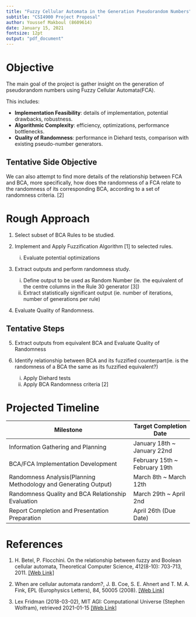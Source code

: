 ```yaml
---
title: "Fuzzy Cellular Automata in the Generation Pseudorandom Numbers" 
subtitle: "CSI4900 Project Proposal"
author: Youssef Makboul (8609614)
date: January 15, 2021
fontsize: 12pt
output: "pdf_document"
---
```


# Objective

The main goal of the project is gather insight on the generation of pseudorandom numbers using Fuzzy Cellular Automata(FCA). 

This includes:

- **Implementation Feasibility**: details of implementation, potential drawbacks, robustness.
- **Algorithmic Complexity**: efficiency, optimizations, performance bottlenecks.
- **Quality of Randomness**: performance in Diehard tests, comparison with existing pseudo-number generators.

## Tentative Side Objective

We can also attempt to find more details of the relationship between FCA and BCA, more specifically, how does the randomness of a FCA relate to the randomness of its corresponding BCA, according to a set of randomness 
criteria. [2]

# Rough Approach

1. Select subset of BCA Rules to be studied. 

2. Implement and Apply Fuzzification Algorithm [1] to selected rules.
   i. Evaluate potential optimizations

3. Extract outputs and perform randomness study.
   i. Define output to be used as Random Number (ie. the equivalent of the centre columns in the Rule 30 generator [3])
   ii. Extract statistically significant output (ie. number of iterations, number of generations per rule)

4. Evaluate Quality of Randomness.

## Tentative Steps

5. Extract outputs from equivalent BCA and Evaluate Quality of Randomness

6. Identify relationship between BCA and its fuzzified counterpart(ie. is the randomness of a BCA the same as its fuzzified equivalent?)
   i. Apply Diehard tests
   ii. Apply BCA Randomness criteria [2]

# Projected Timeline

| Milestone                                                       | Target Completion Date        |
|-----------------------------------------------------------------|-------------------------------|
| Information Gathering and Planning                              | January 18th ~ January 22nd   |
| BCA/FCA Implementation Development                               | February 15th ~ February 19th |
| Randomness Analysis(Planning Methodology and Generating Output) | March 8th ~ March 12th        |
| Randomness Quality and BCA Relationship Evaluation               | March 29th ~ April 2nd        |
| Report Completion and Presentation Preparation                  | April 26th (Due Date)         |

# References

1. H. Betel, P. Flocchini.
On the relationship between fuzzy and Boolean cellular automata, Theoretical Computer Science, 412(8-10): 703-713, 2011. [[Web Link]](http://www.site.uottawa.ca/~flocchin/Papers/TCSFuzzy.pdf)

2. When are cellular automata random?,
J. B. Coe, S. E. Ahnert and T. M. A. Fink,
EPL (Europhysics Letters), 84, 50005 (2008). [[Web Link]](https://www.tcm.phy.cam.ac.uk/~tmf20/PUBLICATIONS/epl_08b.pdf)

3. Lex Fridman (2018-03-02), MIT AGI: Computational Universe (Stephen Wolfram), retrieved 2021-01-15 [[Web Link]](https://www.youtube.com/watch?v=P7kX7BuHSFI&t=1860)


